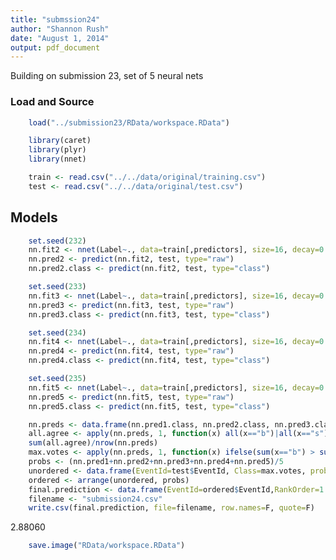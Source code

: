 ```yaml
---
title: "submssion24"
author: "Shannon Rush"
date: "August 1, 2014"
output: pdf_document
---
```


Building on submission 23, set of 5 neural nets

### Load and Source
```r
    load("../submission23/RData/workspace.RData")
```
```r
    library(caret)
    library(plyr)
    library(nnet)
```
```r
    train <- read.csv("../../data/original/training.csv")
    test <- read.csv("../../data/original/test.csv")
```

## Models
```r
    set.seed(232)
    nn.fit2 <- nnet(Label~., data=train[,predictors], size=16, decay=0.4, maxit=3500) 
    nn.pred2 <- predict(nn.fit2, test, type="raw")
    nn.pred2.class <- predict(nn.fit2, test, type="class")
```
```r
    set.seed(233)
    nn.fit3 <- nnet(Label~., data=train[,predictors], size=16, decay=0.4, maxit=3500) 
    nn.pred3 <- predict(nn.fit3, test, type="raw")
    nn.pred3.class <- predict(nn.fit3, test, type="class")
```
```r
    set.seed(234)
    nn.fit4 <- nnet(Label~., data=train[,predictors], size=16, decay=0.4, maxit=3500) 
    nn.pred4 <- predict(nn.fit4, test, type="raw")
    nn.pred4.class <- predict(nn.fit4, test, type="class")
```
```r
    set.seed(235)
    nn.fit5 <- nnet(Label~., data=train[,predictors], size=16, decay=0.4, maxit=3500) 
    nn.pred5 <- predict(nn.fit5, test, type="raw")
    nn.pred5.class <- predict(nn.fit5, test, type="class")
```
```r
    nn.preds <- data.frame(nn.pred1.class, nn.pred2.class, nn.pred3.class, nn.pred4.class, nn.pred5.class)
    all.agree <- apply(nn.preds, 1, function(x) all(x=="b")|all(x=="s"))
    sum(all.agree)/nrow(nn.preds)
    max.votes <- apply(nn.preds, 1, function(x) ifelse(sum(x=="b") > sum(x=="s"), "b", "s"))
    probs <- (nn.pred1+nn.pred2+nn.pred3+nn.pred4+nn.pred5)/5
    unordered <- data.frame(EventId=test$EventId, Class=max.votes, probs=probs)
    ordered <- arrange(unordered, probs)
    final.prediction <- data.frame(EventId=ordered$EventId,RankOrder=1:550000,Class=ordered$Class)
    filename <- "submission24.csv"
    write.csv(final.prediction, file=filename, row.names=F, quote=F)  
```
2.88060

```r
    save.image("RData/workspace.RData")
```

